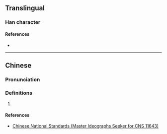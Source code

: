 {{character info}}
==Translingual==

===Han character===
{{Han char|rn=61|rad=心|as=10|sn=14|four=|canj=MBCP|ids=⿱貢心}}

====References====
* {{Han ref|kx=0398.261|hdz=42333.021|uh=6150|ud=24912}}

----

==Chinese==
{{zh-forms|s=𰑟}}

===Pronunciation===
{{zh-pron
|m=gōng,hóng,gòng
|c=
|mc=
|oc=
|ma=
|cat=
}}

===Definitions===
{{zh-hanzi}}

# {{rfdef|zh}}

====References====
* [http://www.cns11643.gov.tw/AIDB/query_general_view.do?page=3&code=647A Chinese National Standards (Master Ideographs Seeker for CNS 11643)]